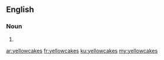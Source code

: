 ==English==

===Noun===
{{head|en}}

# {{plural of|yellowcake}}

[[ar:yellowcakes]]
[[fr:yellowcakes]]
[[ku:yellowcakes]]
[[my:yellowcakes]]
